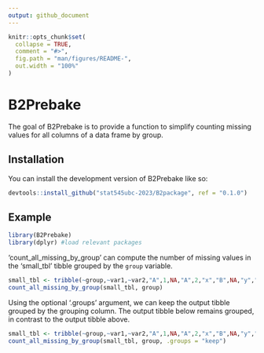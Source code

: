 ```yaml
---
output: github_document
---
```


<!-- README.md is generated from README.Rmd. Please edit that file -->

```r
knitr::opts_chunk$set(
  collapse = TRUE,
  comment = "#>",
  fig.path = "man/figures/README-",
  out.width = "100%"
)
```

# B2Prebake

<!-- badges: start -->
<!-- badges: end -->

The goal of B2Prebake is to provide a function to simplify counting missing values for all columns of a data frame by group.

## Installation

You can install the development version of B2Prebake like so:

``` r
devtools::install_github("stat545ubc-2023/B2package", ref = "0.1.0")
```

## Example
```r
library(B2Prebake)
library(dplyr) #load relevant packages
```
'count_all_missing_by_group' can compute the number of missing values in the 'small_tbl' tibble grouped by the `group` variable.
```r
small_tbl <- tribble(~group,~var1,~var2,"A",1,NA,"A",2,"x","B",NA,"y","C",3,"z")
count_all_missing_by_group(small_tbl, group)
```
Using the optional '.groups' argument, we can keep the output tibble grouped by the grouping column. The output tibble below remains grouped, in contrast to the output tibble above.
```r
small_tbl <- tribble(~group,~var1,~var2,"A",1,NA,"A",2,"x","B",NA,"y","C",3,"z")
count_all_missing_by_group(small_tbl, group, .groups = "keep")
```

